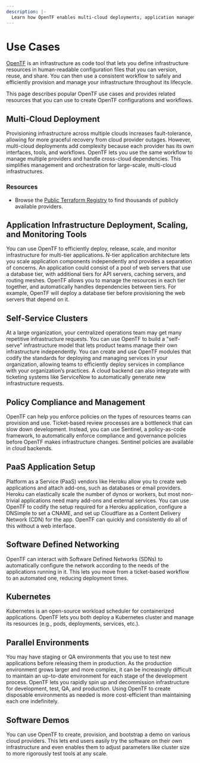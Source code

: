 ```yaml
---
description: |-
  Learn how OpenTF enables multi-cloud deployments, application management, policy compliance, and self-service infrastructure.
---
```


# Use Cases

[OpenTF](/opentf/intro) is an infrastructure as code tool that lets you define infrastructure resources in human-readable configuration files that you can version, reuse, and share. You can then use a consistent workflow to safely and efficiently provision and manage your infrastructure throughout its lifecycle.

This page describes popular OpenTF use cases and provides related resources that you can use to create OpenTF configurations and workflows.

## Multi-Cloud Deployment

Provisioning infrastructure across multiple clouds increases fault-tolerance, allowing for more graceful recovery from cloud provider outages. However, multi-cloud deployments add complexity because each provider has its own interfaces, tools, and workflows. OpenTF lets you use the same workflow to manage multiple providers and handle cross-cloud dependencies. This simplifies management and orchestration for large-scale, multi-cloud infrastructures.

### Resources

- Browse the [Public Terraform Registry](https://registry.terraform.io/browse/providers) to find thousands of publicly available providers.

## Application Infrastructure Deployment, Scaling, and Monitoring Tools

You can use OpenTF to efficiently deploy, release, scale, and monitor infrastructure for multi-tier applications. N-tier application architecture lets you scale application components independently and provides a separation of concerns. An application could consist of a pool of web servers that use a database tier, with additional tiers for API servers, caching servers, and routing meshes. OpenTF allows you to manage the resources in each tier together, and automatically handles dependencies between tiers. For example, OpenTF will deploy a database tier before provisioning the web servers that depend on it.

## Self-Service Clusters

At a large organization, your centralized operations team may get many repetitive infrastructure requests. You can use OpenTF to build a "self-serve" infrastructure model that lets product teams manage their own infrastructure independently. You can create and use OpenTF modules that codify the standards for deploying and managing services in your organization, allowing teams to efficiently deploy services in compliance with your organization’s practices. A cloud backend can also integrate with ticketing systems like ServiceNow to automatically generate new infrastructure requests.

## Policy Compliance and Management

OpenTF can help you enforce policies on the types of resources teams can provision and use. Ticket-based review processes are a bottleneck that can slow down development. Instead, you can use Sentinel, a policy-as-code framework, to automatically enforce compliance and governance policies before OpenTF makes infrastructure changes. Sentinel policies are available in cloud backends.

## PaaS Application Setup

Platform as a Service (PaaS) vendors like Heroku allow you to create web applications and attach add-ons, such as databases or email providers. Heroku can elastically scale the number of dynos or workers, but most non-trivial applications need many add-ons and external services. You can use OpenTF to codify the setup required for a Heroku application, configure a DNSimple to set a CNAME, and set up Cloudflare as a Content Delivery Network (CDN) for the app. OpenTF can quickly and consistently do all of this without a web interface.

## Software Defined Networking

OpenTF can interact with Software Defined Networks (SDNs) to automatically configure the network according to the needs of the applications running in it. This lets you move from a ticket-based workflow to an automated one, reducing deployment times.

## Kubernetes

Kubernetes is an open-source workload scheduler for containerized applications. OpenTF lets you both deploy a Kubernetes cluster and manage its resources (e.g., pods, deployments, services, etc.).

## Parallel Environments

You may have staging or QA environments that you use to test new applications before releasing them in production. As the production environment grows larger and more complex, it can be increasingly difficult to maintain an up-to-date environment for each stage of the development process. OpenTF lets you rapidly spin up and decommission infrastructure for development, test, QA, and production. Using OpenTF to create disposable environments as needed is more cost-efficient than maintaining each one indefinitely.

## Software Demos

You can use OpenTF to create, provision, and bootstrap a demo on various cloud providers. This lets end users easily try the software on their own infrastructure and even enables them to adjust parameters like cluster size to more rigorously test tools at any scale.
